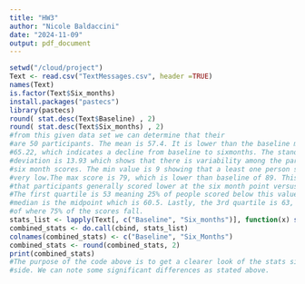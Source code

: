 ```yaml
---
title: "HW3"
author: "Nicole Baldaccini"
date: "2024-11-09"
output: pdf_document
---
```


```r
setwd("/cloud/project")
Text <- read.csv("TextMessages.csv", header =TRUE)
names(Text)
is.factor(Text$Six_months)
install.packages("pastecs")
library(pastecs)
round( stat.desc(Text$Baseline) , 2)
round( stat.desc(Text$Six_months) , 2)
#from this given data set we can determine that their
#are 50 participants. The mean is 57.4. It is lower than the baseline mean at
#65.22, which indicates a decline from baseline to sixmonths. The standard 
#deviation is 13.93 which shows that there is variability among the participants 
#six month scores. The min value is 9 showing that a least one person scored 
#very low.The max score is 79, which is lower than baseline of 89. This shows 
#that participants generally scored lower at the six month point versus baseline. 
#The first quartile is 53 meaning 25% of people scored below this value. The
#median is the midpoint which is 60.5. Lastly, the 3rd quartile is 63, the point 
#of where 75% of the scores fall.
stats_list <- lapply(Text[, c("Baseline", "Six_months")], function(x) stat.desc(x, basic = TRUE, desc = TRUE, norm = TRUE))
combined_stats <- do.call(cbind, stats_list)  
colnames(combined_stats) <- c("Baseline", "Six_Months")                             
combined_stats <- round(combined_stats, 2)
print(combined_stats)
#The purpose of the code above is to get a clearer look of the stats side by
#side. We can note some significant differences as stated above.
```

